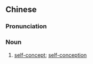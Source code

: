 ==Chinese==
{{zh-forms|type=22}}

===Pronunciation===
{{zh-pron
|m=zìwǒ gàiniàn
|cat=n
}}

===Noun===
{{zh-noun}}

# [[self-concept]]; [[self-conception]]